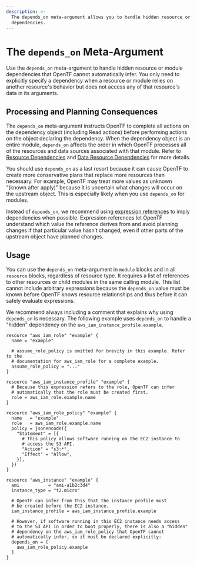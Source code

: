 ```yaml
---
description: >-
  The depends_on meta-argument allows you to handle hidden resource or module
  dependencies.
---
```


# The `depends_on` Meta-Argument

Use the `depends_on` meta-argument to handle hidden resource or module dependencies that OpenTF cannot automatically infer. You only need to explicitly specify a dependency when a resource or module relies on another resource's behavior but does not access any of that resource's data in its arguments.

## Processing and Planning Consequences

The `depends_on` meta-argument instructs OpenTF to complete all actions on the dependency object (including Read actions) before performing actions on the object declaring the dependency. When the dependency object is an entire module, `depends_on` affects the order in which OpenTF processes all of the resources and data sources associated with that module. Refer to [Resource Dependencies](/docs/language/resources/behavior#resource-dependencies) and [Data Resource Dependencies](/docs/language/data-sources#data-resource-dependencies) for more details.

You should use `depends_on` as a last resort because it can cause OpenTF to create more conservative plans that replace more resources than necessary. For example, OpenTF may treat more values as unknown “(known after apply)” because it is uncertain what changes will occur on the upstream object. This is especially likely when you use `depends_on` for modules.

Instead of `depends_on`, we recommend using [expression references](/docs/language/expressions/references) to imply dependencies when possible. Expression references let OpenTF understand which value the reference derives from and avoid planning changes if that particular value hasn’t changed, even if other parts of the upstream object have planned changes.

## Usage

You can use the `depends_on` meta-argument in `module` blocks and in all `resource` blocks, regardless of resource type. It requires a list of references to other resources or child modules in the same calling module. This list cannot include arbitrary expressions because the `depends_on` value must be known before OpenTF knows resource relationships and thus before it can safely evaluate expressions.

We recommend always including a comment that explains why using `depends_on` is necessary. The following example uses `depends_on` to handle a "hidden" dependency on the `aws_iam_instance_profile.example`.

```hcl
resource "aws_iam_role" "example" {
  name = "example"

  # assume_role_policy is omitted for brevity in this example. Refer to the
  # documentation for aws_iam_role for a complete example.
  assume_role_policy = "..."
}

resource "aws_iam_instance_profile" "example" {
  # Because this expression refers to the role, OpenTF can infer
  # automatically that the role must be created first.
  role = aws_iam_role.example.name
}

resource "aws_iam_role_policy" "example" {
  name   = "example"
  role   = aws_iam_role.example.name
  policy = jsonencode({
    "Statement" = [{
      # This policy allows software running on the EC2 instance to
      # access the S3 API.
      "Action" = "s3:*",
      "Effect" = "Allow",
    }],
  })
}

resource "aws_instance" "example" {
  ami           = "ami-a1b2c3d4"
  instance_type = "t2.micro"

  # OpenTF can infer from this that the instance profile must
  # be created before the EC2 instance.
  iam_instance_profile = aws_iam_instance_profile.example

  # However, if software running in this EC2 instance needs access
  # to the S3 API in order to boot properly, there is also a "hidden"
  # dependency on the aws_iam_role_policy that OpenTF cannot
  # automatically infer, so it must be declared explicitly:
  depends_on = [
    aws_iam_role_policy.example
  ]
}
```
